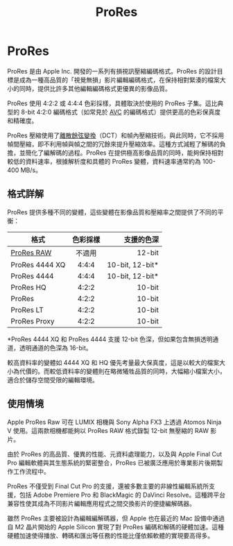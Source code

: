 ﻿---
title: ProRes
sidebar_position: 14
---

# ProRes

ProRes 是由 Apple Inc. 開發的一系列有損視訊壓縮編碼格式。ProRes 的設計目標是成為一種高品質的「視覺無損」影片編輯編碼格式，在保持相對緊湊的檔案大小的同時，提供比許多其他編輯編碼格式更優異的影像品質。

ProRes 使用 4:2:2 或 4:4:4 色彩採樣，具體取決於使用的 ProRes 子集。這比典型的 8-bit 4:2:0 編碼格式（如常見於 [AVC](../video/AVC.mdx) 的編碼格式）提供更高的色彩保真度和精確度。

ProRes 壓縮使用了[離散餘弦變換](../introduction/terminology.mdx#discrete-cosine-transform-dct)（DCT）和幀內壓縮技術。與此同時，它不採用幀間壓縮，即不利用幀與幀之間的冗餘來提升壓縮效率。這種方式減輕了解碼的負擔，並簡化了編解碼的過程。ProRes 在提供極高影像品質的同時，能夠保持相對較低的資料速率，根據解析度和具體的 ProRes 變體，資料速率通常約為 100-400 MB/s。

## 格式詳解

ProRes 提供多種不同的變體，這些變體在影像品質和壓縮率之間提供了不同的平衡：

| 格式 | 色彩採樣 | 支援的色深 |
| --- | :---: | ---: |
| [ProRes RAW](https://www.apple.com/final-cut-pro/docs/Apple_ProRes_RAW.pdf) | 不適用 | 12-bit |
| ProRes 4444 XQ | 4:4:4 | 10-bit, 12-bit\* |
| ProRes 4444 | 4:4:4 | 10-bit, 12-bit\* |
| ProRes HQ | 4:2:2 | 10-bit |
| ProRes | 4:2:2 | 10-bit |
| ProRes LT | 4:2:2 | 10-bit |
| ProRes Proxy | 4:2:2 | 10-bit |

\*ProRes 4444 XQ 和 ProRes 4444 支援 12-bit 色深，但如果包含無損透明通道，透明通道的色深為 16-bit。

較高資料率的變體如 4444 XQ 和 HQ 優先考量最大保真度，這是以較大的檔案大小為代價的。而較低資料率的變體則在略微犧牲品質的同時，大幅縮小檔案大小，適合於儲存空間受限的編輯環境。
## 使用情境

Apple ProRes Raw 可在 LUMIX 相機與 Sony Alpha FX3 上透過 Atomos Ninja V 使用。這兩款相機都能夠以 ProRes RAW 格式錄製 12-bit 無壓縮的 RAW 影片。

由於 ProRes 的高品質、優異的性能、元資料處理能力，以及與 Apple Final Cut Pro 編輯軟體與其生態系統的緊密整合，ProRes 已被廣泛應用於專業影片後期製作工作流程中。

ProRes 不僅受到 Final Cut Pro 的支援，還被多數主要的非線性編輯系統所支援，包括 Adobe Premiere Pro 和 BlackMagic 的 DaVinci Resolve。這種跨平台兼容性使其成為不同影片編輯應用程式之間交換影片的便捷編解碼器。

雖然 ProRes 主要被設計為編輯編解碼器，但 Apple 也在最近的 Mac 設備中通過自 M2 晶片開始的 Apple Silicon 實現了對 ProRes 編碼和解碼的硬體加速。這種硬體加速使得播放、轉碼和匯出等任務的性能比僅依賴軟體的實現要高得多。
